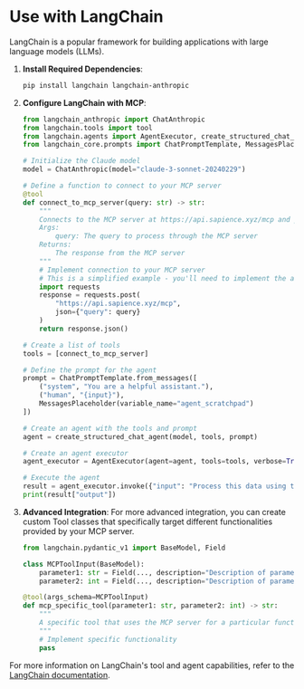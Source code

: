 # Use with LangChain

LangChain is a popular framework for building applications with large language models (LLMs).

1. **Install Required Dependencies**:
   ```bash
   pip install langchain langchain-anthropic
   ```

2. **Configure LangChain with MCP**:
   ```python
   from langchain_anthropic import ChatAnthropic
   from langchain.tools import tool
   from langchain.agents import AgentExecutor, create_structured_chat_agent
   from langchain_core.prompts import ChatPromptTemplate, MessagesPlaceholder

   # Initialize the Claude model
   model = ChatAnthropic(model="claude-3-sonnet-20240229")

   # Define a function to connect to your MCP server
   @tool
   def connect_to_mcp_server(query: str) -> str:
       """
       Connects to the MCP server at https://api.sapience.xyz/mcp and processes the query.
       Args:
           query: The query to process through the MCP server
       Returns:
           The response from the MCP server
       """
       # Implement connection to your MCP server
       # This is a simplified example - you'll need to implement the actual HTTP request
       import requests
       response = requests.post(
           "https://api.sapience.xyz/mcp",
           json={"query": query}
       )
       return response.json()
   
   # Create a list of tools
   tools = [connect_to_mcp_server]
   
   # Define the prompt for the agent
   prompt = ChatPromptTemplate.from_messages([
       ("system", "You are a helpful assistant."),
       ("human", "{input}"),
       MessagesPlaceholder(variable_name="agent_scratchpad")
   ])
   
   # Create an agent with the tools and prompt
   agent = create_structured_chat_agent(model, tools, prompt)
   
   # Create an agent executor
   agent_executor = AgentExecutor(agent=agent, tools=tools, verbose=True)
   
   # Execute the agent
   result = agent_executor.invoke({"input": "Process this data using the MCP server tools"})
   print(result["output"])
   ```

3. **Advanced Integration**:
   For more advanced integration, you can create custom Tool classes that specifically target different functionalities provided by your MCP server.
   
   ```python
   from langchain.pydantic_v1 import BaseModel, Field
   
   class MCPToolInput(BaseModel):
       parameter1: str = Field(..., description="Description of parameter1")
       parameter2: int = Field(..., description="Description of parameter2")
   
   @tool(args_schema=MCPToolInput)
   def mcp_specific_tool(parameter1: str, parameter2: int) -> str:
       """
       A specific tool that uses the MCP server for a particular function.
       """
       # Implement specific functionality
       pass
   ```

For more information on LangChain's tool and agent capabilities, refer to the [LangChain documentation](https://python.langchain.com/docs/how_to/do_tool_calling).
